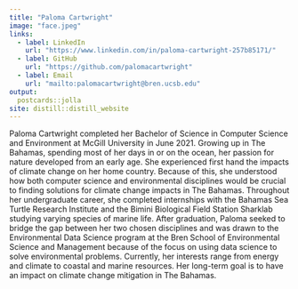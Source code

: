```yaml
---
title: "Paloma Cartwright"
image: "face.jpeg"
links:
  - label: LinkedIn
    url: "https://www.linkedin.com/in/paloma-cartwright-257b85171/"
  - label: GitHub
    url: "https://github.com/palomacartwright"
  - label: Email
    url: "mailto:palomacartwright@bren.ucsb.edu"
output:
  postcards::jolla
site: distill::distill_website
---
```

 

Paloma Cartwright completed her Bachelor of Science in Computer Science and Environment at McGill University in June 2021. Growing up in The Bahamas, spending most of her days in or on the ocean, her passion for nature developed from an early age. She experienced first hand the impacts of climate change on her home country. Because of this, she understood how both computer science and environmental disciplines would be crucial to finding solutions for climate change impacts in The Bahamas. Throughout her undergraduate career, she completed internships with the Bahamas Sea Turtle Research Institute and the Bimini Biological Field Station Sharklab studying varying species of marine life. After graduation, Paloma seeked to bridge the gap between her two chosen disciplines and was drawn to the Environmental Data Science program at the Bren School of Environmental Science and Management because of the focus on using data science to solve environmental problems. Currently, her interests range from energy and climate to coastal and marine resources. Her long-term goal is to have an impact on climate change mitigation in The Bahamas. 
